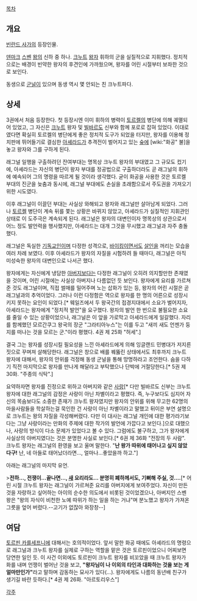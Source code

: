 [[목차]]
== 개요 ==
[[빈란드 사가]]의 등장인물.

[[덴마크]] [[스벤]] [[왕]]의 신하 중 하나. [[크누트]] [[왕자]] 휘하의 군을 실질적으로 지휘했다. 정치적으로는 배경이 빈약한 왕자의 후견인에 가까웠으며, 왕자를 어린 시절부터 보좌한 것으로 보인다.

동생으로 [[군널]]이 있으며 동생 역시 몇 안되는 친 크누트파다.

== 상세 ==
3권에서 처음 등장한다. 첫 등장시엔 이미 휘하의 병력이 [[토르켈]]의 병단에 의해 궤멸되어 있었고, 그 자신은 [[크누트]] 왕자 및 [[빌바르도]] 신부와 함께 포로로 잡혀 있었다. 이대로였다면 확실히 토르켈의 병단에게 좋은 정치적 도구가 되었을 터지만, 왕자를 이용해 정치판에 뛰어들기로 결심한 [[아셰라드]]가 추격전이 벌어지고 있는 [[숲]]에 [wiki:"화공" 불]을 놓고 왕자와 그를 구하게 된다. 

래그널 일행을 구출하려던 잔여부대는 명목상 크누트 왕자의 부대였고 그 규모도 컸기에, 아셰라드는 자신의 병단이 왕자 부대를 정공법으로 구출하더라도 곧 래그널의 휘하에 예속되어 그의 명령을 따르게 될 것이라 생각했다. 굳이 화공을 사용한 것은 토르켈 부대의 진군을 늦춤과 동시에, 래그널 부대에도 손실을 초래함으로서 주도권을 가져오기 위한 시도였다.

이후 래그널이 이끌던 부대는 사실상 와해되고 왕자와 래그널만 살아남게 되었다. 그러나 [[토르켈]] 병단이 계속 뒤를 쫓는 상황은 바뀌지 않았고, 아셰라드가 실질적인 지휘관인 상태로 이 도주극은 계속되게 된다. 래그널은 왕자의 대변인이자 명목상의 상관으로서 어느 정도 발언력을 행사했지만, 아셰라드는 대개 그것을 무시했고 래그널과 자주 충돌했다. 

래그널은 독실한 [[기독교]]인이며 다정한 성격으로, [[바이킹]]이면서도 [[살인]]을 꺼리는 모습을 여러 차례 보였다. 이후 아셰라드가 왕자의 자질을 시험하려 들 때마다, 래그널은 아직 미성숙한 왕자의 대변인으로 나서곤 했다. 

왕자에게는 자신에게 냉담한 [[아버지]]보다는 다정한 래그널이 오히려 의지할만한 존재였을 것이며, 어린 시절에는 사실상 아버지나 다름없던 듯 보인다. 왕자에게 요리를 가르쳐 준 것도 래그널이며, 직접 썰매를 밀어주며 노는 삽화가 있는 등, 왕자의 어린 시절은 곧 래그널과의 추억이었다. 그러나 이런 다정함은 역으로 왕자를 한 명의 어른으로 성장시키지 못하는 요인이 되었다.[* 웨일즈에서 두 왕국간의 접경지대에서 소요가 벌어지자, 아셰라드는 왕자에게 "정치적 발언"을 요구했다. 왕자의 발언 한 번으로 불필요한 소요를 줄일 수 있는 상황이었으나, 래그널은 이 앞을 가로막고 아셰라드에게 일갈했다. 자리를 함께했던 모르간쿠그 왕국의 장군 "그라티아누스"는 이를 두고 "새끼 새도 언젠가 둥지를 떠나는 것을 모르는 군."이라 평했다. 4권 제 25화 "허세".]

결국 그는 왕자를 성장시킬 필요성을 느낀 아셰라드에게 의해 잉글랜드 민병대가 저지른 짓으로 꾸며져 살해당한다. 래그널은 창으로 배를 꿰뚫린 상태에서도 최후까지 크누트 왕자에 대해서, 왕자의 안위를 걱정해 동생 군널을 통해 망명하라고 조언한다. 숨을 다하기 직전 마지막으로 왕자를 만나게 해달라고 부탁했으나 단박에 거절당한다.[* 5권 제 30화. "주종의 식탁".]

요약하자면 왕자를 진정으로 위하고 아버지와 같은 [[사랑]][* 다만 빌바르도 신부는 크누트 왕자에 대한 래그널의 감정은 사랑이 아닌 차별이라고 평했다. 즉, 누구보다도 심지어 자신의 목숨보다도 소중한 존재가 크누트 왕자였지만 왕자의 안위를 위해 무고한 62명의 마을사람들을 학살하는걸 묵인한 건 사랑이 아닌 차별이라고 말했고 뒤이은 부연 설명으로 크누트는 왕의 자질을 각성해버렸다. 다만 이 대사는 래그널 개인에 대한 평가라기보다는 그냥 사랑이라는 만화의 주제에 대한 작가의 발언에 가깝다고 보인다.]으로 대했으나, 사랑의 방식이 다소 문제가 있었다고 볼 수 있다. 그럼에도 불구하고, 그가 왕자에게 사실상의 아버지였다는 것은 분명한 사실로 보인다.[* 6권 제 36화 "전장의 두 사람". 크누트 왕자는 래그널의 환영을 보고 울며 말한다. "'''난 왕가 따위에 태어나고 싶지 않았다구!''' 난, 네 아들로 태어났더라면…, 얼마나…좋았을까 하고."]

아래는 래그널의 마지막 유언.

>'''전하…, 전쟁이…끝나면…, [[새]] 요리라도… 분명히 폐하께서도, 기뻐해 주실, 것….'''[* 어린 시절 크누트 왕자는 래그널이 가르쳐준 요리를 아버지에게 보여주었다. 자신이 만든 것을 자랑하고 싶어하는 아이의 순수한 의도에서 비롯된 것이었겠으나, 아버지인 스벤 왕은 "왕의 자식이 비천한 노예 따위가 하는 일을 하는 거냐"며 분노했고 왕자가 가져온 그릇을 엎어 버렸다.--고기가 없잖아 와장창--]
　
== 여담 ==
[[토르핀 카를세프니]]에 대해서는 호의적이었다. 앞서 말한 화공 때에도 아셰라드의 명령으로 래그널과 크누트 왕자를 실제로 구하는 역할을 맡은 것은 토르핀이었으니 어찌보면 당연한 일인 듯. 이 사건 이외에도 토르핀이 크누트 왕자를 비꼬았을 때 크누트 왕자가 화를 내며 언쟁이 벌어난 것을 보고, '''"왕자님이 나 이외의 타인과 대화하는 것을 보는 게 얼마만인가"'''라고 말하며 감동하는 묘사가 있다(...). 왕자에게도 나름의 동년배 친구가 생기길 바란 듯하다.[* 4권 제 26화. "아르토리우스"]

[[각주]]
